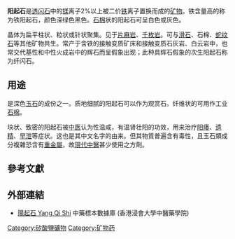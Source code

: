 {{Infobox mineral
| name        = 阳起石
| category    = 雙鍊狀[[硅酸盐|硅酸盐]]
| image       = Actinolite Portugal.jpg
| caption     = [[葡萄牙|葡萄牙]]的陽起石。
| formula     = Ca<sub>2</sub>(Mg,Fe)<sub>5</sub>Si<sub>8</sub>O<sub>22</sub>(OH)<sub>2</sub>
| strunz      = 09.DE.10
| dana        = 66.01.03a.02
| molweight   = 
| color       = 浅绿至深绿、黃綠、黑色，當產狀為石綿時白或灰色
| habit       = 刃狀, 纖維狀, 放射狀
| system      = [[单斜晶系|单斜晶系]] – prismatic, H-M symbol (2/m), [[空間群|空間群]] C2/m
| twinning    = simple or lamellar
| cleavage    = perfect along {110}. 
| fracture    = 不平整
| mohs        = 5–6
| luster      = 玻璃光澤或無光澤
| polish      = 玻璃光澤
| refractive  = n<sub>α</sub> = 1.613–1.628<br/> n<sub>β</sub> = 1.627–1.644<br/> n<sub>γ</sub> = 1.638–1.655
| opticalprop = Biaxial (-) 
| 2V = 78–82° (calc), 84–73° (meas)
| dispersion = r < v
| birefringence = 0.0250-0.0270
| pleochroism = moderate, yellow to dark green (in stones that are transparent)
| fluorescence= inert
| absorption  = faint line at 503 nm
| streak      = 白色
| gravity     = 3.00 (+0.10, -0.05)
| density     = 
| melt        = 
| fusibility  = 
| diagnostic  = 
| solubility  = 
| diaphaneity = 半透明或透明
| other       = 
|references = <ref>[http://www.mindat.org/min-18.html Actinolite]. Mindat.org</ref><ref name=wembmin>[http://www.webmineral.com/data/Actinolite.shtml Actinolite]. Webmineral.org</ref><ref>[http://rruff.geo.arizona.edu/doclib/hom/actinolite.pdf Actinolite]. Handbook of mineralogy</ref><ref name="GRG">Gem Reference Guide. City: [[Gemological_Institute_of_America|Gemological Institute of America]] (GIA), 1988. ISBN 0-87311-019-6</ref>
}}
'''阳起石'''是[[透闪石|透闪石]]中的[[镁|镁]]离子2%以上被二价[[铁|铁]]离子置换而成的[[矿物|矿物]]。铁含量高的称为铁阳起石，颜色深绿色黑色。[[石棉|石棉]]状的阳起石可呈白色或灰色。

晶体为扁平柱状、粒状或针状聚集。见于[[片麻岩|片麻岩]]、[[千枚岩|千枚岩]]。可与[[滑石|滑石]]、石棉、[[蛇纹石|蛇纹石]]等其他矿物共生。常产于含铁的接触变质矿床和接触变质石灰岩、白云岩中，也常交代基性和中性火成岩中的辉石而呈假象出现；此种具辉石假象的次生阳起石称为纤闪石。

==用途==
是深色[[玉|玉石]]的成份之一。质地细腻的阳起石可以作为观赏石。纤维状的可用作工业[[石棉|石棉]]。

块状、致密的阳起石被[[中医|中医]]认为性温咸，有温肾壮阳的功效，用来治疗[[阳痿|阳痿]]、[[遗精|遗精]]、[[早泄|早泄]]等症状。这也是其中文名字的由来。但其物質普遍含有毒性，且玉石類成分複雜恐含有[[重金屬|重金屬]]，故[[現代|現代]][[中醫|中醫]]甚少使用之方劑。

==參考文獻==
<references/>
==外部連結==	
* [http://libproject.hkbu.edu.hk/was40/detail?channelid=44273&searchword=herb_id=D00483 陽起石 Yang Qi Shi] {{Wayback|url=http://libproject.hkbu.edu.hk/was40/detail?channelid=44273&searchword=herb_id=D00483 |date=20160304084551 }} 中藥標本數據庫 (香港浸會大學中醫藥學院) {{zh-hant}}{{en}}

[[Category:矽酸鹽礦物|Category:矽酸鹽礦物]]
[[Category:矿物药|Category:矿物药]]